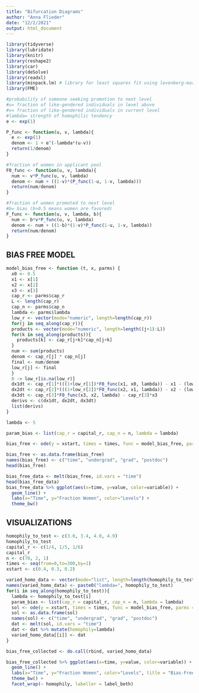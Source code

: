```yaml
---
title: "Bifurcation Diagrams"
author: "Anna Flieder"
date: "12/2/2021"
output: html_document
---
```


```r
library(tidyverse)
library(lubridate)
library(knitr)
library(reshape2)
library(car)
library(deSolve)
library(readxl)
library(minpack.lm) # library for least squares fit using levenberg-marquart algorithm
library(FME)
```

```r
#probability of someone seeking promotion to next level
#u= fraction of like-gendered individuals in level above
#v= fraction of like-gendered individuals in current level
#lambda= strength of homophilic tendency
e <- exp(1)

P_func <- function(u, v, lambda){
  e <- exp(1)
  denom <- 1 + e^(-lambda*(u-v))
  return(1/denom)
}

#fraction of women in applicant pool
F0_func <- function(u, v, lambda){
  num <- v*P_func(u, v, lambda)
  denom <- num + ((1-v)*(P_func(1-u, 1-v, lambda)))
  return(num/denom)
}

#fraction of women promoted to next level
#b= bias (b>0.5 means women are favored)
F_func <- function(u, v, lambda, b){
  num <- b*v*P_func(u, v, lambda)
  denom <- num + ((1-b)*(1-v)*P_func(1-u, 1-v, lambda))
  return(num/denom)
}
```


## BIAS FREE MODEL

```r
model_bias_free <- function (t, x, parms) {
  x0 <- 0.5
  x1 <- x[1]
  x2 <- x[2]
  x3 <- x[3]
  cap_r <- parms$cap_r
  L <- length(cap_r)
  cap_n <- parms$cap_n
  lambda <- parms$lambda
  low_r <- vector(mode="numeric", length=length(cap_r))
  for(j in seq_along(cap_r)){
  products <- vector(mode="numeric", length=length((j+1):L))
  for(k in seq_along(products)){
    products[k] <- cap_r[j+k]*cap_n[j+k]
  }
  num <- sum(products)
  denom <- cap_r[j] * cap_n[j]
  final <- num/denom
  low_r[j] <- final
  }
  0 -> low_r[is.na(low_r)]
  dx1dt <- cap_r[1]*(((1+low_r[1])*F0_func(x1, x0, lambda)) - x1 - (low_r[1]*F0_func(x2, x1, lambda)))
  dx2dt <- cap_r[2]*(((1+low_r[2])*F0_func(x2, x1, lambda)) - x2 - (low_r[2]*F0_func(x3, x2, lambda)))
  dx3dt <- cap_r[3]*F0_func(x3, x2, lambda) - cap_r[3]*x3
  derivs <- c(dx1dt, dx2dt, dx3dt)
  list(derivs)
}

lambda <- 5

param_bias <- list(cap_r = capital_r, cap_n = n, lambda = lambda)

bias_free <- ode(y = xstart, times = times, func = model_bias_free, parms = param_bias)

bias_free <- as.data.frame(bias_free)
names(bias_free) <- c("time", "undergrad", "grad", "postdoc")
head(bias_free)

bias_free_data <- melt(bias_free, id.vars = "time")
head(bias_free_data)
bias_free_data %>% ggplot(aes(x=time, y=value, color=variable)) +
  geom_line() +
  labs(x="Time", y="Fraction Women", color="Levels") +
  theme_bw()
```

## VISUALIZATIONS
```r
homophily_to_test <- c(3.0, 3.4, 4.0, 4.9)
homophily_to_test
capital_r <- c(1/4, 1/5, 1/6)
capital_r
n <- c(70, 2, 1)
times <- seq(from=0,to=300,by=1)
xstart <- c(0.4, 0.3, 0.2)

varied_homo_data <- vector(mode="list", length=length(homophily_to_test))
names(varied_homo_data) <- paste0("lambda=", homophily_to_test)
for(i in seq_along(homophily_to_test)){
  lambda <- homophily_to_test[i]
  param_bias <- list(cap_r = capital_r, cap_n = n, lambda = lambda)
  sol <- ode(y = xstart, times = times, func = model_bias_free, parms = param_bias)
  sol <- as.data.frame(sol)
  names(sol) <- c("time", "undergrad", "grad", "postdoc")
  dat <- melt(sol, id.vars = "time")
  dat <- dat %>% mutate(homophily=lambda)
  varied_homo_data[[i]] <- dat
}

bias_free_collected <- do.call(rbind, varied_homo_data)

bias_free_collected %>% ggplot(aes(x=time, y=value, color=variable)) + 
  geom_line() +
  labs(x="Time", y="Fraction Women", color="Levels", title = "Bias-Free Model") +
  theme_bw() +
  facet_wrap(~ homophily, labeller = label_both)
```